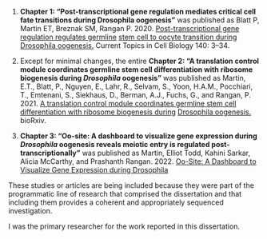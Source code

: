 
\setstretch{2.0}

1.  **Chapter 1: "Post-transcriptional gene regulation mediates critical cell fate transitions during Drosophila oogenesis"** was published as Blatt P, Martin ET, Breznak SM, Rangan P. 2020. [Post-transcriptional gene regulation regulates germline]{.ul}
[stem cell to oocyte transition during Drosophila oogenesis.]{.ul} Current Topics in Cell Biology 140: 3--34.

\newline
\newline

2.  Except for minimal changes, the entire **Chapter 2: "A translation control module coordinates germline stem cell differentiation with ribosome biogenesis during *Drosophila* oogenesis"** was published as Martin, E.T., Blatt, P., Nguyen, E., Lahr, R., Selvam, S., Yoon, H.A.M., Pocchiari, T., Emtenani, S., Siekhaus, D., Berman, A.J., Fuchs, G., and Rangan, P. 2021. 
[A translation control module coordinates germline stem cell]{.ul}
[differentiation with ribosome biogenesis during]{.ul}
[Drosophila oogenesis.]{.ul} bioRxiv.

\newline
\newline

3.  **Chapter 3: "Oo-site: A dashboard to visualize gene expression during *Drosophila* oogenesis reveals meiotic entry is regulated post-transcriptionally"** was published as Martin, Elliot Todd, Kahini Sarkar, Alicia McCarthy, and Prashanth Rangan. 2022. 
[Oo-Site: A Dashboard to Visualize Gene Expression during Drosophila]{.ul}

\newline
\newline

These studies or articles are being included because they were part of the programmatic line of research that comprised the dissertation and that including them provides a coherent and appropriately sequenced investigation.

\newline
\newline

I was the primary researcher for the work reported in this dissertation.

